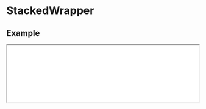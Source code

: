 
# StackedWrapper

## Example

<iframe
  src="/examples/stacked-wrapper"
  height={500}
  width="100%"
  className="mt-6 mb-6 rounded-xl border border-slate-200"
/>

<Cards>
  <Card
    className="border border-slate-100 transition-all duration-400 bg-slate-50 overflow-hidden hover:shadow-md"
    title={
      <div className="flex items-center gap-4 justify-center w-full text-slate-700">
        <Icon icon="cib:codesandbox" className="text-2xl" />
        <div>View on CodeSandbox</div>
      </div>
    }
    target="_blank"
    href="https://codesandbox.io/s/scrollery-stacked-demo-lw6k7w"
  />
</Cards>

<Tabs items={["index.tsx", "styles.css"]}>
  <Tab>

```javascript filename="index.tsx" copy
import { StackedWrapper } from "@nguyend-nam/scrollery-ts";
import "./styles.css";

export default function StackedWrapperDemo() {
  return (
    <div className="layout">
      <h1 className="heading">
        <code>StackedWrapper</code>
      </h1>

      <StackedWrapper className="item-wrapper" itemStyle={{ height: 300 }}>
        <div className="item item-1" />
        <div className="item item-2" />
        <div className="item item-3" />
        <div className="item item-4" />
      </StackedWrapper>
    </div>
  );
}
```

  </Tab>
  <Tab>

```css filename="styles.css" copy
.layout {
  padding: 32px;
}

.heading {
  color: #018383;
  margin-bottom: 100px;
}

.item-wrapper {
  width: 100%;
  display: flex;
  flex-direction: column;
  gap: 800px;
  align-items: center;
  justify-content: center;
  margin-top: 32px;
  margin-bottom: 160px;
}

.item {
  border-radius: 16px;
  height: 300px;
}

.item-4 {
  background-color: #03fba2;
}

.item-3 {
  background-color: #0dbba5;
}

.item-2 {
  background-color: #02a8a8;
}

.item-1 {
  background-color: #018383;
}
```

  </Tab>
</Tabs>

## API

| Name                        | Type                       | Default | Description                                            | Required |
| --------------------------- | -------------------------- | ------- | ------------------------------------------------------ | -------- |
| **children**                | `ReactNode`                |         | The contents you want to animate on scroll             | &check;  |
| **style**                   | `CSSProperties`            |         | The styles you want to apply to the wrapper            |          |
| **className**               | `string`                   |         | The classes you want to apply to the wrapper           |          |
| **itemStyle**               | `CSSProperties`            |         | The styles you want to apply to each item              |          |
| **itemClassName**           | `string`                   |         | The classes you want to apply to each item             |          |
| **getCurrentVisibleAmount** | `(amount: number) => void` |         | Get the amount of child items that appeard in viewport |          |
| **transitionDebounce**      | `number`                   | `0`     | The debounce (in seconds) to trigger the animation     |          |
